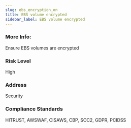 ```yaml
---
slug: ebs_encryption_on
title: EBS volume encrypted
sidebar_label: EBS volume encrypted
---
```


### More Info:

Ensure EBS volumes are encrypted

### Risk Level

High

### Address

Security

### Compliance Standards

HITRUST, AWSWAF, CISAWS, CBP, SOC2, GDPR, PCIDSS


